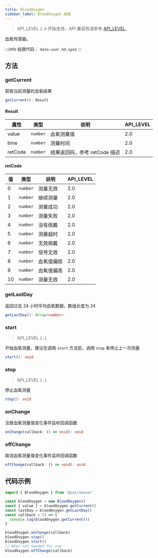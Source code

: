 ```yaml
---
title: BloodOxygen
sidebar_label: BloodOxygen 血氧
---
```


> API_LEVEL `2.0` 开始支持，API 兼容性请参考 [API_LEVEL](../../../../guides/framework/device/compatibility.md)。

血氧传感器。

:::info
权限代码： `data:user.hd.spo2`
:::

## 方法

### getCurrent

获取当前测量的血氧结果

```ts
getCurrent(): Result
```

#### Result

| 属性    | 类型                | 说明                          | API_LEVEL |
| ------- | ------------------- | ----------------------------- | --------- |
| value   | <code>number</code> | 血氧测量值                    | 2.0       |
| time    | <code>number</code> | 测量时间                      | 2.0       |
| retCode | <code>number</code> | 结果返回码，参考 retCode 描述 | 2.0       |

#### retCode

| 值  | 类型                | 说明       | API_LEVEL |
| --- | ------------------- | ---------- | --------- |
| 0   | <code>number</code> | 测量无效   | 2.0       |
| 1   | <code>number</code> | 继续测量   | 2.0       |
| 2   | <code>number</code> | 测量成功   | 2.0       |
| 3   | <code>number</code> | 测量失败   | 2.0       |
| 4   | <code>number</code> | 没有佩戴   | 2.0       |
| 5   | <code>number</code> | 测量超时   | 2.0       |
| 6   | <code>number</code> | 无效佩戴   | 2.0       |
| 7   | <code>number</code> | 信号无效   | 2.0       |
| 8   | <code>number</code> | 血氧值偏低 | 2.0       |
| 9   | <code>number</code> | 血氧值偏高 | 2.0       |
| 10  | <code>number</code> | 测量无效   | 2.0       |

### getLastDay

返回过去 24 小时平均血氧数据，数组长度为 24

```ts
getLastDay(): Array<number>
```

### start

> API_LEVEL `2.1`

开始血氧测量，建议在调用 `start` 方法前，调用 `stop` 来停止上一次测量

```ts
start(): void
```

### stop

> API_LEVEL `2.1`

停止血氧测量

```ts
stop(): void
```

### onChange

注册血氧测量值变化事件监听回调函数

```ts
onChange(callback: () => void): void
```

### offChange

取消血氧测量值变化事件监听回调函数

```ts
offChange(callback: () => void): void
```

## 代码示例

```js
import { BloodOxygen } from '@zos/sensor'

const bloodOxygen = new BloodOxygen()
const { value } = bloodOxygen.getCurrent()
const lastDay = bloodOxygen.getLastDay()
const callback = () => {
  console.log(bloodOxygen.getCurrent())
}

bloodOxygen.onChange(callback)
bloodOxygen.stop()
bloodOxygen.start()
// When not needed for use
bloodOxygen.offChange(callback)
```
